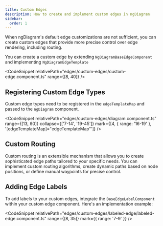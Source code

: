 ```yaml
---
title: Custom Edges
description: How to create and implement custom edges in ngDiagram
sidebar:
  order: 1
---
```



When ngDiagram's default edge customizations are not sufficient, you can create custom edges that provide more precise control over edge rendering, including routing.

You can create a custom edge by extending `NgDiagramBaseEdgeComponent` and implementing `NgDiagramEdgeTemplate`

<CodeSnippet relativePath="edges/custom-edges/custom-edge.component.ts" range={[8, 40]} />

## Registering Custom Edge Types

Custom edge types need to be registered in the `edgeTemplateMap` and passed to the `ngDiagram` component.

<CodeSnippet
  relativePath="edges/custom-edges/diagram.component.ts"
  range={[13, 60]}
  collapse={['7-14', '19-45']}
  mark={[4, { range: '16-19' }, '[edgeTemplateMap]="edgeTemplateMap"']}
/>

## Custom Routing

Custom routing is an extensible mechanism that allows you to create sophisticated edge paths tailored to your specific needs. You can implement custom routing algorithms, create dynamic paths based on node positions, or define manual waypoints for precise control.

<LinkCard
  title="Routing"
  href="/docs/internals/edges/routing"
  description="Learn about routing algorithms and how to customize them in ngDiagram"
/>

## Adding Edge Labels

To add labels to your custom edges, integrate the `BaseEdgeLabelComponent` within your custom edge component. Here's an implementation example:


<LabeledEdge />

<CodeSnippet
  relativePath="edges/custom-edges/labeled-edge/labeled-edge.component.ts"
  range={[8, 35]}
  mark={{ range: '7-9' }}
/>

<LinkCard
  title="Edge Labels"
  href="/docs/internals/edges/labels"
  description="Learn more about adding and customizing labels on edges in ngDiagram"
/>
